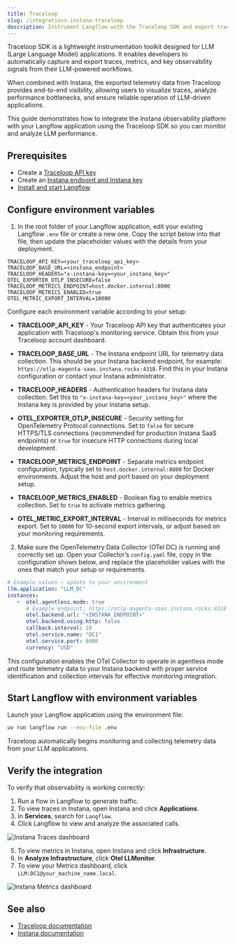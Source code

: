 ```yaml
---
title: Traceloop
slug: /integrations-instana-traceloop
description: Instrument Langflow with the Traceloop SDK and export traces and metrics to Instana using OpenTelemetry.
---
```


Traceloop SDK is a lightweight instrumentation toolkit designed for LLM (Large Language Model) applications. It enables developers to automatically capture and export traces, metrics, and key observability signals from their LLM-powered workflows.

When combined with Instana, the exported telemetry data from Traceloop provides end-to-end visibility, allowing users to visualize traces, analyze performance bottlenecks, and ensure reliable operation of LLM-driven applications.

This guide demonstrates how to integrate the Instana observability platform with your Langflow application using the Traceloop SDK so you can monitor and analyze LLM performance.

## Prerequisites

- Create a [Traceloop API key](https://app.traceloop.com/settings/api-key)
- Create an [Instana endpoint and Instana key](https://www.ibm.com/docs/en/instana-observability/1.0.302)
- [Install and start Langflow](/get-started-installation)

## Configure environment variables

1. In the root folder of your Langflow application, edit your existing Langflow `.env` file or create a new one.
Copy the script below into that file, then update the placeholder values with the details from your deployment.

```dotenv
TRACELOOP_API_KEY=<your_traceloop_api_key>
TRACELOOP_BASE_URL=<instana_endpoint>
TRACELOOP_HEADERS="x-instana-key=<your_instana_key>"
OTEL_EXPORTER_OTLP_INSECURE=false
TRACELOOP_METRICS_ENDPOINT=host.docker.internal:8000
TRACELOOP_METRICS_ENABLED=true
OTEL_METRIC_EXPORT_INTERVAL=10000
```

Configure each environment variable according to your setup:

   - **TRACELOOP_API_KEY** - Your Traceloop API key that authenticates your application with Traceloop's monitoring service. Obtain this from your Traceloop account dashboard.

   - **TRACELOOP_BASE_URL** - The Instana endpoint URL for telemetry data collection. This should be your Instana backend endpoint, for example: `https://otlp-magenta-saas.instana.rocks:4318`. Find this in your Instana configuration or contact your Instana administrator.

   - **TRACELOOP_HEADERS** - Authentication headers for Instana data collection. Set this to `"x-instana-key=<your_instana_key>"` where the Instana key is provided by your Instana setup.

   - **OTEL_EXPORTER_OTLP_INSECURE** - Security setting for OpenTelemetry Protocol connections. Set to `false` for secure HTTPS/TLS connections (recommended for production Instana SaaS endpoints) or `true` for insecure HTTP connections during local development.

   - **TRACELOOP_METRICS_ENDPOINT** - Separate metrics endpoint configuration, typically set to `host.docker.internal:8000` for Docker environments. Adjust the host and port based on your deployment setup.

   - **TRACELOOP_METRICS_ENABLED** - Boolean flag to enable metrics collection. Set to `true` to activate metrics gathering.

   - **OTEL_METRIC_EXPORT_INTERVAL** - Interval in milliseconds for metrics export. Set to `10000` for 10-second export intervals, or adjust based on your monitoring requirements.

2. Make sure the OpenTelemetry Data Collector (OTel DC) is running and correctly set up.
Open your Collector’s `config.yaml` file, copy in the configuration shown below, and replace the placeholder values with the ones that match your setup or requirements.

```yaml
# Example values — update to your environment
llm.application: "LLM_DC"
instances:
   -  otel.agentless.mode: true
      # Example endpoint: https://otlp-magenta-saas.instana.rocks:4318
      otel.backend.url: "<INSTANA_ENDPOINT>"
      otel.backend.using.http: false
      callback.interval: 10
      otel.service.name: "DC1"
      otel.service.port: 8000
      currency: "USD"
```

This configuration enables the OTel Collector to operate in agentless mode and route telemetry data to your Instana backend with proper service identification and collection intervals for effective monitoring integration.

## Start Langflow with environment variables

Launch your Langflow application using the environment file:
```bash
uv run langflow run --env-file .env
```

Traceloop automatically begins monitoring and collecting telemetry data from your LLM applications.

## Verify the integration

To verify that observability is working correctly:

1. Run a flow in Langflow to generate traffic.
2. To view traces in Instana, open Instana and click **Applications**.
3. In **Services**, search for `Langflow`.
4. Click Langflow to view and analyze the associated calls.

![Instana Traces dashboard](/img/instana-traces-dashboard.png)

5. To view metrics in Instana, open Instana and click **Infrastructure**.
6. In **Analyze Infrastructure**, click **Otel LLMonitor**.
7. To view your Metrics dashboard, click `LLM:DC1@your_machine_name.local`.

![Instana Metrics dashboard](/img/instana-metrics-dashboard.png)

## See also

* [Traceloop documentation](https://www.traceloop.com/docs/introduction)
* [Instana documentation](https://www.ibm.com/docs/en/instana-observability/current)